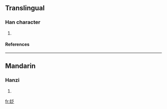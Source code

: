 ==Translingual==
===Han character===
{{Han char|rn=38|rad=女|as=05|sn=8|four=|canj=女竹戈人 (VHIO)}}
# {{defn|Han|sort=女05}}
====References====
{{Han ref|kx=0258.030|dkj=06152|dj=0523.110|hdz=21032.070|uh=59C2|ud=22978}}
----
==Mandarin==
===Hanzi===
{{cmn-hanzi|pin=[[fá]] ([[fa2]]), [[wēi]] ([[wei1]])|wg=fa<sup>2</sup>, wei<sup>1</sup>}}
# {{defn|Mandarin}}

[[fr:姂]]